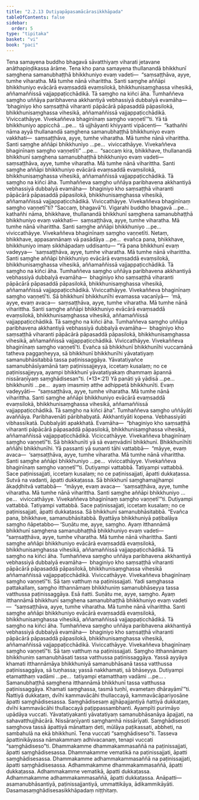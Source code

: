 ```yaml
---
title: "2.2.13 Dutiyapāpasamācārasikkhāpada"
tableOfContents: false
sidebar:
  order: 5
type: "tipitaka"
basket: "vi"
book: "paci"
---
```



<DynamicBreadcrumb />

<Division number="727" book="paci">

<Paragraph number="2394" book="paci">
Tena samayena buddho bhagavā sāvatthiyaṃ viharati jetavane anāthapiṇḍikassa ārāme. Tena kho pana samayena thullanandā bhikkhunī saṃghena samanubhaṭṭhā bhikkhuniyo evaṃ vadeti—  “saṃsaṭṭhāva, ayye, tumhe viharatha. Mā tumhe nānā viharittha. Santi saṃghe aññāpi bhikkhuniyo evācārā evaṃsaddā evaṃsilokā, bhikkhunisaṃghassa vihesikā, aññamaññissā vajjappaṭicchādikā. Tā saṃgho na kiñci āha. Tumhaññeva saṃgho uññāya paribhavena akkhantiyā vebhassiyā dubbalyā evamāha—  ‘bhaginiyo kho saṃsaṭṭhā viharanti pāpācārā pāpasaddā pāpasilokā, bhikkhunisaṃghassa vihesikā, aññamaññissā vajjappaṭicchādikā. Viviccathāyye. Vivekaññeva bhaginīnaṃ saṃgho vaṇṇetī’”ti.
</Paragraph>

<Paragraph number="2395" book="paci">
Yā tā bhikkhuniyo appicchā …pe…  tā ujjhāyanti khiyyanti vipācenti—  “kathañhi nāma ayyā thullanandā saṃghena samanubhaṭṭhā bhikkhuniyo evaṃ vakkhati—  saṃsaṭṭhāva, ayye, tumhe viharatha. Mā tumhe nānā viharittha. Santi saṃghe aññāpi bhikkhuniyo …pe…  viviccathāyye. Vivekaññeva bhaginīnaṃ saṃgho vaṇṇetīti” …pe…  “saccaṃ kira, bhikkhave, thullanandā bhikkhunī saṃghena samanubhaṭṭhā bhikkhuniyo evaṃ vadeti—  saṃsaṭṭhāva, ayye, tumhe viharatha. Mā tumhe nānā viharittha. Santi saṃghe aññāpi bhikkhuniyo evācārā evaṃsaddā evaṃsilokā, bhikkhunisaṃghassa vihesikā, aññamaññissā vajjappaṭicchādikā. Tā saṃgho na kiñci āha. Tumhaññeva saṃgho uññāya paribhavena akkhantiyā vebhassiyā dubbalyā evamāha—  bhaginiyo kho saṃsaṭṭhā viharanti pāpācārā pāpasaddā pāpasilokā, bhikkhunisaṃghassa vihesikā, aññamaññissā vajjappaṭicchādikā. Viviccathāyye. Vivekaññeva bhaginīnaṃ saṃgho vaṇṇetī”ti? “Saccaṃ, bhagavā”ti. Vigarahi buddho bhagavā …pe…  kathañhi nāma, bhikkhave, thullanandā bhikkhunī saṃghena samanubhaṭṭhā bhikkhuniyo evaṃ vakkhati—  saṃsaṭṭhāva, ayye, tumhe viharatha. Mā tumhe nānā viharittha. Santi saṃghe aññāpi bhikkhuniyo …pe…  viviccathāyye. Vivekaññeva bhaginīnaṃ saṃgho vaṇṇetīti. Netaṃ, bhikkhave, appasannānaṃ vā pasādāya …pe…  evañca pana, bhikkhave, bhikkhuniyo imaṃ sikkhāpadaṃ uddisantu—
</Paragraph>

</Division>
<Division number="728" book="paci">

<Paragraph number="2396" book="paci">
<Emphasis>“Yā pana bhikkhunī evaṃ vadeyya—  ‘saṃsaṭṭhāva, ayye, tumhe viharatha. Mā tumhe nānā viharittha. Santi saṃghe aññāpi bhikkhuniyo evācārā evaṃsaddā evaṃsilokā, bhikkhunisaṃghassa vihesikā, aññamaññissā vajjappaṭicchādikā. Tā saṃgho na kiñci āha. Tumhaññeva saṃgho uññāya paribhavena akkhantiyā vebhassiyā dubbalyā evamāha—  bhaginiyo kho saṃsaṭṭhā viharanti pāpācārā pāpasaddā pāpasilokā, bhikkhunisaṃghassa vihesikā, aññamaññissā vajjappaṭicchādikā. Viviccathāyye. Vivekaññeva bhaginīnaṃ saṃgho vaṇṇetī’ti. Sā bhikkhunī bhikkhunīhi evamassa vacanīyā—  ‘mā, ayye, evaṃ avaca—  saṃsaṭṭhāva, ayye, tumhe viharatha. Mā tumhe nānā viharittha. Santi saṃghe aññāpi bhikkhuniyo evācārā evaṃsaddā evaṃsilokā, bhikkhunisaṃghassa vihesikā, aññamaññissā vajjappaṭicchādikā. Tā saṃgho na kiñci āha. Tumhaññeva saṃgho uññāya paribhavena akkhantiyā vebhassiyā dubbalyā evamāha—  bhaginiyo kho saṃsaṭṭhā viharanti pāpācārā pāpasaddā pāpasilokā, bhikkhunisaṃghassa vihesikā, aññamaññissā vajjappaṭicchādikā. Viviccathāyye. Vivekaññeva bhaginīnaṃ saṃgho vaṇṇetī’ti. Evañca sā bhikkhunī bhikkhunīhi vuccamānā tatheva paggaṇheyya, sā bhikkhunī bhikkhunīhi yāvatatiyaṃ samanubhāsitabbā tassa paṭinissaggāya. Yāvatatiyañce samanubhāsīyamānā taṃ paṭinissajjeyya, iccetaṃ kusalaṃ; no ce paṭinissajjeyya, ayampi bhikkhunī yāvatatiyakaṃ dhammaṃ āpannā nissāraṇīyaṃ saṃghādisesan”</Emphasis>ti. (*13*:<Emphasis>21</Emphasis>)
</Paragraph>

</Division>
<Division number="729" book="paci">

<Paragraph number="2397" book="paci">
<Emphasis>Yā panā</Emphasis>ti yā yādisā …pe…  <Emphasis>bhikkhunī</Emphasis>ti …pe…  ayaṃ imasmiṃ atthe adhippetā bhikkhunīti.
</Paragraph>

<Paragraph number="2398" book="paci">
<Emphasis>Evaṃ vadeyyā</Emphasis>ti—  “saṃsaṭṭhāva, ayye, tumhe viharatha. Mā tumhe nānā viharittha. Santi saṃghe aññāpi bhikkhuniyo evācārā evaṃsaddā evaṃsilokā, bhikkhunisaṃghassa vihesikā, aññamaññissā vajjappaṭicchādikā. Tā saṃgho na kiñci āha”.
</Paragraph>

<Paragraph number="2399" book="paci">
<Emphasis>Tumhaññeva saṃgho uññāyā</Emphasis>ti avaññāya.
</Paragraph>

<Paragraph number="2400" book="paci">
<Emphasis>Paribhavenā</Emphasis>ti pāribhabyatā.
</Paragraph>

<Paragraph number="2401" book="paci">
<Emphasis>Akkhantiyā</Emphasis>ti kopena.
</Paragraph>

<Paragraph number="2402" book="paci">
<Emphasis>Vebhassiyā</Emphasis>ti vibhassīkatā.
</Paragraph>

<Paragraph number="2403" book="paci">
<Emphasis>Dubbalyā</Emphasis>ti apakkhatā.
</Paragraph>

<Paragraph number="2404" book="paci">
Evamāha—  “bhaginiyo kho saṃsaṭṭhā viharanti pāpācārā pāpasaddā pāpasilokā, bhikkhunisaṃghassa vihesikā, aññamaññissā vajjappaṭicchādikā. Viciccathāyye. Vivekaññeva bhaginīnaṃ saṃgho vaṇṇetī”ti.
</Paragraph>

<Paragraph number="2405" book="paci">
<Emphasis>Sā bhikkhunī</Emphasis>ti yā sā evaṃvādinī bhikkhunī.
</Paragraph>

<Paragraph number="2406" book="paci">
<Emphasis>Bhikkhunīhī</Emphasis>ti aññāhi bhikkhunīhi.
</Paragraph>

<Paragraph number="2407" book="paci">
Yā passanti yā suṇanti tāhi vattabbā—  “māyye, evaṃ avaca—  ‘saṃsaṭṭhāva, ayye, tumhe viharatha. Mā tumhe nānā viharittha. Santi saṃghe aññāpi bhikkhuniyo …pe…  viviccathāyye. Vivekaññeva bhaginīnaṃ saṃgho vaṇṇetī’”ti. Dutiyampi vattabbā. Tatiyampi vattabbā. Sace paṭinissajjati, iccetaṃ kusalaṃ; no ce paṭinissajjati, āpatti dukkaṭassa. Sutvā na vadanti, āpatti dukkaṭassa. Sā bhikkhunī saṃghamajjhampi ākaḍḍhitvā vattabbā—  “māyye, evaṃ avaca—  ‘saṃsaṭṭhāva, ayye, tumhe viharatha. Mā tumhe nānā viharittha. Santi saṃghe aññāpi bhikkhuniyo …pe…  viviccathāyye. Vivekaññeva bhaginīnaṃ saṃgho vaṇṇetī’”ti. Dutiyampi vattabbā. Tatiyampi vattabbā. Sace paṭinissajjati, iccetaṃ kusalaṃ; no ce paṭinissajjati, āpatti dukkaṭassa. Sā bhikkhunī samanubhāsitabbā. “Evañca pana, bhikkhave, samanubhāsitabbā. Byattāya bhikkhuniyā paṭibalāya saṃgho ñāpetabbo—
</Paragraph>

</Division>
<Division number="730" book="paci">

<Paragraph number="2408" book="paci">
‘Suṇātu me, ayye, saṃgho. Ayaṃ itthannāmā bhikkhunī saṃghena samanubhaṭṭhā bhikkhuniyo evaṃ vadeti—  “saṃsaṭṭhāva, ayye, tumhe viharatha. Mā tumhe nānā viharittha. Santi saṃghe aññāpi bhikkhuniyo evācārā evaṃsaddā evaṃsilokā, bhikkhunisaṃghassa vihesikā, aññamaññissā vajjappaṭicchādikā. Tā saṃgho na kiñci āha. Tumhaññeva saṃgho uññāya paribhavena akkhantiyā vebhassiyā dubbalyā evamāha—  bhaginiyo kho saṃsaṭṭhā viharanti pāpācārā pāpasaddā pāpasilokā, bhikkhunisaṃghassa vihesikā aññamaññissā vajjappaṭicchādikā. Viviccathāyye. Vivekaññeva bhaginīnaṃ saṃgho vaṇṇetī”ti. Sā taṃ vatthuṃ na paṭinissajjati. Yadi saṃghassa pattakallaṃ, saṃgho itthannāmaṃ bhikkhuniṃ samanubhāseyya tassa vatthussa paṭinissaggāya. Esā ñatti.
</Paragraph>

<Paragraph number="2409" book="paci">
Suṇātu me, ayye, saṃgho. Ayaṃ itthannāmā bhikkhunī saṃghena samanubhaṭṭhā bhikkhuniyo evaṃ vadeti—  “saṃsaṭṭhāva, ayye, tumhe viharatha. Mā tumhe nānā viharittha. Santi saṃghe aññāpi bhikkhuniyo evācārā evaṃsaddā evaṃsilokā, bhikkhunisaṃghassa vihesikā, aññamaññissā vajjappaṭicchādikā. Tā saṃgho na kiñci āha. Tumhaññeva saṃgho uññāya paribhavena akkhantiyā vebhassiyā dubbalyā evamāha—  bhaginiyo kho saṃsaṭṭhā viharanti pāpācārā pāpasaddā pāpasilokā, bhikkhunisaṃghassa vihesikā, aññamaññissā vajjappaṭicchādikā. Viviccathāyye. Vivekaññeva bhaginīnaṃ saṃgho vaṇṇetī”ti. Sā taṃ vatthuṃ na paṭinissajjati. Saṃgho itthannāmaṃ bhikkhuniṃ samanubhāsati tassa vatthussa paṭinissaggāya. Yassā ayyāya khamati itthannāmāya bhikkhuniyā samanubhāsanā tassa vatthussa paṭinissaggāya, sā tuṇhassa; yassā nakkhamati, sā bhāseyya.
</Paragraph>

<Paragraph number="2410" book="paci">
Dutiyampi etamatthaṃ vadāmi …pe…  tatiyampi etamatthaṃ vadāmi …pe… .
</Paragraph>

<Paragraph number="2411" book="paci">
Samanubhaṭṭhā saṃghena itthannāmā bhikkhunī tassa vatthussa paṭinissaggāya. Khamati saṃghassa, tasmā tuṇhī, evametaṃ dhārayāmī’”ti.
</Paragraph>

<Paragraph number="2412" book="paci">
Ñattiyā dukkaṭaṃ, dvīhi kammavācāhi thullaccayā, kammavācāpariyosāne āpatti saṃghādisesassa. Saṃghādisesaṃ ajjhāpajjantiyā ñattiyā dukkaṭaṃ, dvīhi kammavācāhi thullaccayā paṭippassambhanti.
</Paragraph>

<Paragraph number="2413" book="paci">
<Emphasis>Ayampī</Emphasis>ti purimāyo upādāya vuccati.
</Paragraph>

<Paragraph number="2414" book="paci">
<Emphasis>Yāvatatiyakan</Emphasis>ti yāvatatiyaṃ samanubhāsanāya āpajjati, na sahavatthujjhācārā.
</Paragraph>

<Paragraph number="2415" book="paci">
<Emphasis>Nissāraṇīyan</Emphasis>ti saṃghamhā nissārīyati.
</Paragraph>

<Paragraph number="2416" book="paci">
<Emphasis>Saṃghādiseso</Emphasis>ti saṃghova tassā āpattiyā mānattaṃ deti, mūlāya paṭikassati, abbheti, na sambahulā na ekā bhikkhunī. Tena vuccati “saṃghādiseso”ti. Tasseva āpattinikāyassa nāmakammaṃ adhivacanaṃ, tenapi vuccati “saṃghādiseso”ti.
</Paragraph>

</Division>
<Division number="731" book="paci">

<Paragraph number="2417" book="paci">
Dhammakamme dhammakammasaññā na paṭinissajjati, āpatti saṃghādisesassa. Dhammakamme vematikā na paṭinissajjati, āpatti saṃghādisesassa. Dhammakamme adhammakammasaññā na paṭinissajjati, āpatti saṃghādisesassa.
</Paragraph>

<Paragraph number="2418" book="paci">
Adhammakamme dhammakammasaññā, āpatti dukkaṭassa. Adhammakamme vematikā, āpatti dukkaṭassa. Adhammakamme adhammakammasaññā, āpatti dukkaṭassa.
</Paragraph>

</Division>
<Division number="732" book="paci">

<Paragraph number="2419" book="paci">
Anāpatti—  asamanubhāsantiyā, paṭinissajjantiyā, ummattikāya, ādikammikāyāti.

</Paragraph>
</Division>

<Paragraph number="2420" type="center" book="paci">
Dasamasaṃghādisesasikkhāpadaṃ niṭṭhitaṃ.
</Paragraph>